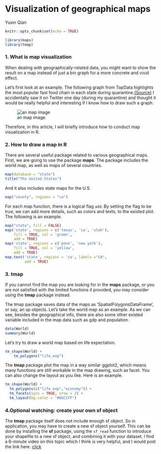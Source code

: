 # Visualization of geographical maps

Yuxin Qian
```r
knitr::opts_chunk$set(echo = TRUE)
```

```r
library(maps)
library(tmap)
```
### 1. What is map visualization

When dealing with geographically-related data, you might want to show the result on a map instead of just a bin graph for a more concrete and vivid effect.

Let's first look at an example. The following graph from TopData highlights the most popular fast food chain in each state during quarantine.[(Source)](https://www.timeout.com/usa/news/this-map-highlights-the-most-popular-fast-food-chain-in-each-state-during-quarantine-062420) I accidentally saw it on Twitter one day (during my quarantine) and thought it would be really helpful and interesting if I know how to draw such a graph.

![an map image](resources/geographical_map_packages/image1.jpg)


Therefore, in this article, I will briefly introduce how to conduct map visualization in R.

### 2. How to draw a map in R

There are several useful package related to various geographical maps. First, we are going to use the package **maps**. The package includes the world map, as well as maps of several countries.

```r
map(database = "state")
title("The United States")
```

And it also includes state maps for the U.S.
```r
map("county", regions = "ca") 
```

For each map function, there is a logical flag `add`. By setting the flag to be true, we can add more details, such as colors and texts, to the existed plot. The following is an example.
```r
map("state", fill = FALSE)
map('state', regions = c('texas', 'ca', 'utah'),
    fill = TRUE, col = 'green',
    add = TRUE)
map('state', regions = c('penn', 'new york'),
    fill = TRUE, col = 'yellow',
    add = TRUE)
map.text('state', regions = 'ca', labels ="CA",
         add = TRUE)
```

### 3. tmap

If you cannot find the map you are looking for in the **maps** package, or you are not satisfied with the limited functions it provided, you may consider using the **tmap** package instead.

The tmap package saves data of the maps as 'SpatialPolygonsDataFrame', or say, an sp objects. Let's take the world map as an example. As we can see, besides the geographical info, there are also some other existed variable included in the map data such as gdp and population.

```r
data(World)
summary(World)
```

Let's try to draw a world map based on life expectation.
```r
tm_shape(World) +
    tm_polygons("life_exp")
```

The **tmap** package plot the map in a way similar ggplot2, which means many functions are still workable in the map drawing, such as facet. You can also change the layout as you like. Here is an example.

```r
tm_shape(World) +
  tm_polygons(c("life_exp","economy")) +
  tm_facets(sync = TRUE, nrow = 2) +
  tm_layout(bg.color = "#66CCFF")
```

### 4.Optional watching: create your own sf object

The **tmap** package itself does not include enough sf object. So in application, you may have to create a new sf object yourself. This can be done by installing the **sf** package, using the `sf_read` function to introduce your shapefile to a new sf object, and combining it with your dataset. I find a 6-minute video on this topic which I think is very helpful, and I would post the link here. [click](https://www.youtube.com/watch?v=GMi1ThlGFMo)

